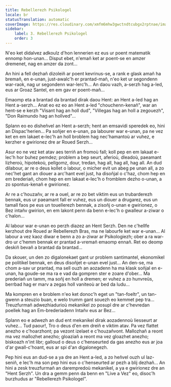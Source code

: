 ```yaml
---
title: Rebellerezh Psikologel
locale: br
statusTranslation: automatic
coverImage: https://res.cloudinary.com/xmfm6mhw3gwctndtcubgx2rptnae/image/upload/v1740468922/small_cover_tratado_de_psicologia_revolucionaria_a4c0dca4e0.webp
sidebar:
    label: 3. Rebellerezh Psikologel
    order: 3
---
```

N'eo ket didalvez adkoulz d'hon lennerien ez eus ur poent matematik ennomp hon-unan... Disput ebet, n'emañ ket ar poent-se en amzer dremenet, nag en amzer da zont...

An hini a fell dezhañ dizoleiñ ar poent kevrinus-se, a rank e glask amañ ha bremañ, en e-unan, just-awalc'h er prantad-mañ, n'eo ket ur segondenn war-raok, nag ur segondenn war-lerc'h... An daou vazh, a-serzh hag a-led, eus ar Groaz Santel, en em gav er poent-mañ...

Emaomp eta a brantad da brantad dirak daou Hent: an Hent a-led hag an Hent a-serzh... Anat eo ez eo an Hent a-led "chouchenn-kenañ", war an hent-se e kerzh "Visant hag an holl dud", "Villegas hag an holl a zegouezh", "Don Raimundo hag an hollved"...

Splann eo eo disheñvel an Hent a-serzh; hent an emsavidi speredek eo, hini an Dispac'herien... Pa soñjer en e-unan, pa labourer war e-unan, pa ne vez ket en em lakaet e-lec'h an holl broblem hag nec'hamantoù ar vuhez, e kerzher e gwirionez dre ar Roued Serzh...

Asur eo ne vez ket atav aes terriñ an fromoù fall; koll pep en em lakaat e-lec'h hor buhez pemdez; problem a bep seurt, aferioù, dleadoù, paeamant lizheroù, hipotekoù, pellgomz, dour, tredan, hag all, hag all, hag all. An dud dilabour, ar re o deus kollet o labour, o micher evit un abeg pe unan all, a zo nec'het gant an diouer a arc'hant evel just, ha disoñjal o c'haz, chom hep en em brederiañ, chom hep en em lakaat e-lec'h o fromblem dezho o-unan, a zo spontus-kenañ e gwirionez.

Ar re a c'houzañv, ar re a ouel, ar re zo bet viktim eus un trubarderezh bennak, eus ur paeamant fall er vuhez, eus un diouer a drugarez, eus un tamall faos pe eus un touellerezh bennak, a zisoñj o-unan e gwirionez, o Bez intañv gwirion, en em lakont penn da benn e-lec'h o gwalleur a-ziwar o c'halon...

Al labour war e-unan eo perzh diazez an Hent Serzh. Den ne c'hellfe kerzhout dre Roued ar Rebellerezh Bras, ma ne labourfe ket war e-unan... Al labour a vez kaoz diwar e benn a zo a-ziwar ar Psikologiezh; ober a ra war-dro ur c'hemm bennak er prantad a-vremañ emaomp ennañ. Ret eo deomp deskiñ bevañ a brantad da brantad...

Da skouer, un den zo digalonekaet gant ur problem santimantel, ekonomikel pe politikel bennak, en deus disoñjet e-unan evel just... An den-se, ma chom a-sav ur prantad, ma sell ouzh an aozadenn ha ma klask soñjal en e-unan, ha goude-se ma ra e vad da gompren ster e zoare d'ober... Ma prederiañ un tamm, ma soñj en holl a dremen; er vuhez a zo hunvreüs, berrbad hag er marv a zegas holl vaniteoù ar bed da ludu...

Ma kompren en e broblem n'eo ket donoc'h eget un "tan-foeltr", un tan-gwenn a steuzio buan, e welo trumm gant souezh eo kemmet pep tra... Treuzfurmañ adwezhiadurioù mekanikel zo posupl dre ar c'hevredan poellek hag an Em-brederiadenn Intañv eus ar Bez...

Splann eo e adwezh an dud ent mekanikel dirak aozadennoù liesseurt ar vuhez... Tud paour!, Tro o deus d'en em dreiñ e viktim atav. Pa vez flattet anezho e c'hoarzhont; pa vezont izelaet e c'houzañvont. Mallozhañ a reont ma vez mallozhet anezho; gloaziañ a reont ma vez gloazhet anezho; biskoazh n'int libr; galloud o deus o c'henseurted da gas anezho eus ar joa d'ar gwall-c'hoant, eus ar spi d'an digalonegezh.

Pep hini eus an dud-se a ya dre an Hent a-led, a zo heñvel ouzh ul laz-seniñ, e lec'h ma son pep hini eus o c'henseurted ar pezh a blij dezhañ... An hini a zesk treuzfurmañ an darempredoù mekanikel, a ya e gwirionez dre an "Hent Serzh". Un dra a gemm penn da benn en "Live a Vez" eo, disoc'h burzhudus ar "Rebellerezh Psikologel".

